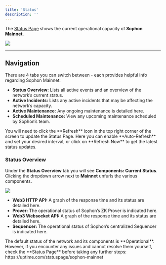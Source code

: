 ```yaml
---
title: 'Status'
description: ''
---
```


The [Status Page](https://uptime.com/statuspage/sophon-mainnet) shows the current operational capacity of **Sophon Mainnet**.

![](/images/links/status-page.webp)

---

## Navigation

There are 4 tabs you can switch between - each provides helpful info regarding Sophon Mainnet:

- **Status Overview:** Lists all active events and an overview of the network’s current status.
- **Active Incidents:** Lists any active incidents that may be affecting the network’s capacity.
- **Active Maintenance:** Any ongoing maintenance is detailed here.
- **Scheduled Maintenance:** View any upcoming maintenance scheduled by Sophon’s team.

<Tip>
You will need to click the **Refresh** icon in the top right corner of the screen to update the Status Page. Here you can enable **Auto-Refresh** and set your desired interval, or click on **Refresh Now** to get the latest status updates.
</Tip>

### Status Overview

Under the **Status Overview** tab you will see **Components: Current Status**. Clicking the dropdown arrow next to **Mainnet** unfurls the various components.

![](/images/links/status-components.webp)

- **Web3 HTTP API:** A graph of the response time and its status are detailed here.
- **Prover:** The operational status of Sophon’s ZK Prover is indicated here.
- **Web3 Websocket API:** A graph of the response time and its status are detailed here.
- **Sequencer:** The operational status of Sophon’s centralized Sequencer is indicated here.

<Tip>
The default status of the network and its components is **Operational**. However, if you encounter any issues and cannot resolve them yourself, check the **Status Page** before taking any further steps: https://uptime.com/statuspage/sophon-mainnet
</Tip>
